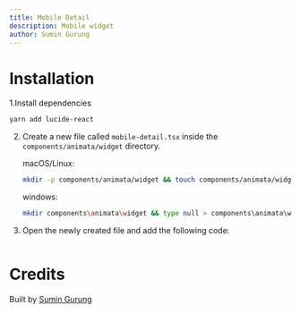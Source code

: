 ```yaml
---
title: Mobile Detail
description: Mobile widget
author: Sumin Gurung
---
```


<ComponentPreview name="widget-mobile-detail--docs" />

# Installation

1.Install dependencies

```bash
yarn add lucide-react
```

2. Create a new file called `mobile-detail.tsx` inside the `components/animata/widget` directory.

   macOS/Linux:

   ```bash
   mkdir -p components/animata/widget && touch components/animata/widget/mobile-detail.tsx
   ```

   windows:

   ```bash
   mkdir components\animata\widget && type null > components\animata\widget\mobile-detail.tsx
   ```

3. Open the newly created file and add the following code:

```jsx file=<rootDir>/animata/widget/mobile-detail.tsx

```

# Credits

Built by [Sumin Gurung](https://github.com/GrgSumin)
